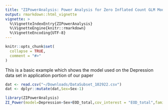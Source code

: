```yaml
---
title: "ZIPowerAnalysis: Power Analysis for Zero Inflated Count GLM Models"
output: rmarkdown::html_vignette
vignette: >
  %\VignetteIndexEntry{ZIPowerAnalysis}
  %\VignetteEngine{knitr::rmarkdown}
  %\VignetteEncoding{UTF-8}
---
```


```r
knitr::opts_chunk$set(
  collapse = TRUE,
  comment = "#>"
)
```

This is a basic example which shows the model used on the Depression data set in application portion of our paper

```r

dat <- read.csv("~/Downloads/DataSubset_102922.csv")
dat <- dplyr::mutate(dat,Sex=Sex-1)
```


```r
library(ZIPowerAnalysis)
ZI_Power(model=Depression~Sex+EOD_total,cov_interest = "EOD_total",family = "poisson",data = dat,nsim = 100,grid = seq(250,4000,250),padj = 0)
```
